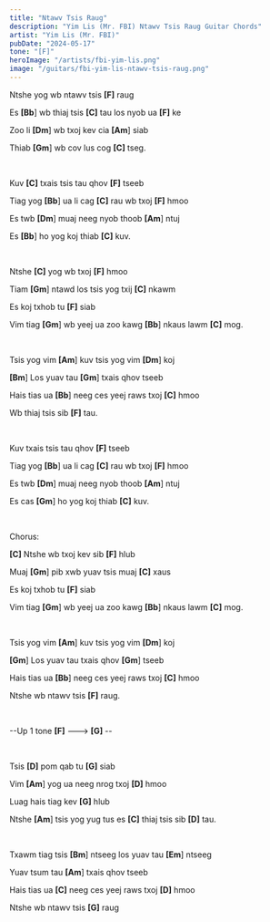 ```yaml
---
title: "Ntawv Tsis Raug"
description: "Yim Lis (Mr. FBI) Ntawv Tsis Raug Guitar Chords"
artist: "Yim Lis (Mr. FBI)"
pubDate: "2024-05-17"
tone: "[F]"
heroImage: "/artists/fbi-yim-lis.png"
image: "/guitars/fbi-yim-lis-ntawv-tsis-raug.png"
---
```


Ntshe yog wb ntawv tsis <b>[F]</b> raug

Es <b>[Bb</b>] wb thiaj tsis <b>[C]</b> tau los nyob ua <b>[F]</b> ke

Zoo li <b>[Dm</b>] wb txoj kev cia <b>[Am</b>] siab

Thiab <b>[Gm</b>] wb cov lus cog <b>[C]</b> tseg.

<br />

Kuv <b>[C]</b> txais tsis tau qhov <b>[F]</b> tseeb

Tiag yog <b>[Bb</b>] ua li cag <b>[C]</b> rau wb txoj <b>[F]</b> hmoo

Es twb <b>[Dm</b>] muaj neeg nyob thoob <b>[Am</b>] ntuj

Es <b>[Bb</b>] ho yog koj thiab <b>[C]</b> kuv.

<br />

Ntshe <b>[C]</b> yog wb txoj <b>[F]</b> hmoo

Tiam <b>[Gm</b>] ntawd los tsis yog txij <b>[C]</b> nkawm

Es koj txhob tu <b>[F]</b> siab

Vim tiag <b>[Gm</b>] wb yeej ua zoo kawg <b>[Bb</b>] nkaus lawm <b>[C]</b> mog.

<br />

Tsis yog vim <b>[Am</b>] kuv tsis yog vim <b>[Dm</b>] koj

<b>[Bm</b>] Los yuav tau <b>[Gm</b>] txais qhov tseeb

Hais tias ua <b>[Bb</b>] neeg ces yeej raws txoj <b>[C]</b> hmoo

Wb thiaj tsis sib <b>[F]</b> tau.

<br />

Kuv txais tsis tau qhov <b>[F]</b> tseeb

Tiag yog <b>[Bb</b>] ua li cag <b>[C]</b> rau wb txoj <b>[F]</b> hmoo

Es twb <b>[Dm</b>] muaj neeg nyob thoob <b>[Am</b>] ntuj

Es cas <b>[Gm</b>] ho yog koj thiab <b>[C]</b> kuv.

<br />

Chorus:

<b>[C]</b> Ntshe wb txoj kev sib <b>[F]</b> hlub

Muaj <b>[Gm</b>] pib xwb yuav tsis muaj <b>[C]</b> xaus

Es koj txhob tu <b>[F]</b> siab

Vim tiag <b>[Gm</b>] wb yeej ua zoo kawg <b>[Bb</b>] nkaus lawm <b>[C]</b> mog.

<br />

Tsis yog vim <b>[Am</b>] kuv tsis yog vim <b>[Dm</b>] koj

<b>[Gm</b>] Los yuav tau txais qhov <b>[Gm</b>] tseeb

Hais tias ua <b>[Bb</b>] neeg ces yeej raws txoj <b>[C]</b> hmoo

Ntshe wb ntawv tsis <b>[F]</b> raug.

<br />

--Up 1 tone <b>[F]</b> ———> <b>[G]</b> --

<br />

Tsis <b>[D]</b> pom qab tu <b>[G]</b> siab

Vim <b>[Am</b>] yog ua neeg nrog txoj <b>[D]</b> hmoo

Luag hais tiag kev <b>[G]</b> hlub

Ntshe <b>[Am</b>] tsis yog yug tus es <b>[C]</b> thiaj tsis sib <b>[D]</b> tau.

<br />

Txawm tiag tsis <b>[Bm</b>] ntseeg los yuav tau <b>[Em</b>] ntseeg

Yuav tsum tau <b>[Am</b>] txais qhov tseeb

Hais tias ua <b>[C]</b> neeg ces yeej raws txoj <b>[D]</b> hmoo

Ntshe wb ntawv tsis <b>[G]</b> raug
